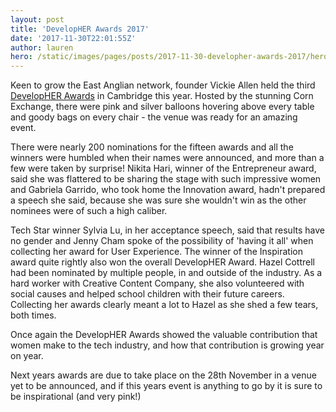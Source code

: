 ```yaml
---
layout: post
title: 'DevelopHER Awards 2017'
date: '2017-11-30T22:01:55Z'
author: lauren
hero: /static/images/pages/posts/2017-11-30-developher-awards-2017/hero.jpg
---
```


Keen to grow the East Anglian network, founder Vickie Allen held the third [DevelopHER Awards](http://developherawards.com/) in Cambridge this year. Hosted by the stunning Corn Exchange, there were pink and silver balloons hovering above every table and goody bags on every chair - the venue was ready for an amazing event.

There were nearly 200 nominations for the fifteen awards and all the winners were humbled when their names were announced, and more than a few were taken by surprise! Nikita Hari, winner of the Entrepreneur award, said she was flattered to be sharing the stage with such impressive women and Gabriela Garrido, who took home the Innovation award, hadn't prepared a speech she said, because she was sure she wouldn't win as the other nominees were of such a high caliber.

Tech Star winner Sylvia Lu, in her acceptance speech, said that results have no gender and Jenny Cham spoke of the possibility of 'having it all' when collecting her award for User Experience. The winner of the Inspiration award quite rightly also won the overall DevelopHER Award. Hazel Cottrell had been nominated by multiple people, in and outside of the industry. As a hard worker with Creative Content Company, she also volunteered with social causes and helped school children with their future careers. Collecting her awards clearly meant a lot to Hazel as she shed a few tears, both times.

Once again the DevelopHER Awards showed the valuable contribution that women make to the tech industry, and how that contribution is growing year on year.

Next years awards are due to take place on the 28th November in a venue yet to be announced, and if this years event is anything to go by it is sure to be inspirational (and very pink!)